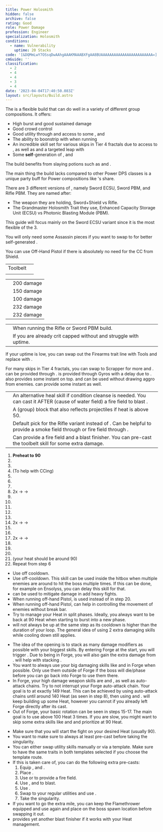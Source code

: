```yaml
---
title: Power Holosmith
hidden: false
archive: false
rating: Good
role: Power Damage
profession: Engineer
specialization: Holosmith
conditions:
  - name: Vulnerability
    uptime: 20 Stacks
code: '[&DQMmLwY7OSsqDwAAhgAAAKMAAABXFgAA8BUAAAAAAAAAAAAAAAAAAAAAAAA=]'
cmGuide: ''
classification:
  - 2
  - 4
  - 4
  - 3
  - 4
date: '2023-04-04T17:40:50.083Z'
layout: src/layouts/Build.astro
---
```


The <Specialization text="Power Holosmith" name="Holosmith"/> is a flexible build that can do well in a variety of different group compositions.
It offers:

- High burst and good sustained damage
- Good crowd control
- Good utility through <Condition name="Vulnerability"/> and access to some <Condition name="Blinded"/>, <Condition name="Crippled"/> and <Condition name="Immobile"/>
- The ability to boonstrip with <Skill name="Detonate Mine Field"/> when running <Skill name="Throw Mine"/>
- An incredible skill set for various skips in Tier 4 fractals due to access to <Effect name="Stealth"/>, as well as <Effect name="Superspeed"/> and a targeted leap with <Skill name="Jump Shot"/>
- Some **self**-generation of <Boon name="Might"/>, <Boon name="Quickness"/> and <Boon name="Fury"/>

The build benefits from slaying potions such as <Item name="Powerful Potion of slaying scarlets armies"/> and <Item name="Impact" type="Sigil"/>.

The main thing the build lacks compared to other Power DPS classes is a unique party buff for Power compositions like <Specialization text="Power Dragonhunter" name="Dragonhunter"/>'s <Skill name="Bane Signet"/> share.

There are 3 different versions of <Specialization text="Power Holosmith" name="Holosmith"/>, namely Sword ECSU, Sword PBM, and Rifle PBM. They are named after:

- The weapon they are holding, Sword+Shield vs Rifle.
- The Grandmaster Holosmith Trait they use, Enhanced Capacity Storage Unit (ECSU) vs Photonic Blasting Module (PBM).

This guide will focus mainly on the Sword ECSU variant since it is the most flexible of the 3.

<Divider text="Equipment"/>

<CharacterWithAr>  
<Character title="Power Holosmith" gear='{"attributes":{"profession":"Engineer","specialization":"Holosmith","data":{"Health":20522,"Armor":2343,"Power":3630,"Precision":1961,"Toughness":1225,"Vitality":1460,"Ferocity":1606,"Condition Damage":750,"Expertise":0,"Concentration":225,"Healing Power":0,"Agony Resistance":150,"Condition Duration":0,"Boon Duration":0.15,"Critical Chance":1.0576190476190477,"Critical Damage":2.570666666666667,"Power Coefficient":3260,"Power2 Coefficient":0,"Burning Coefficient":2.51,"Bleeding Coefficient":13.24,"Poison Coefficient":2.62,"Torment Coefficient":0,"Confusion Coefficient":0,"Flat DPS":0,"Bleeding Duration":0.33,"Siphon Base Coefficient":139.75,"Effective Power":32151.980456336667,"NonCrit Effective Power":12507.25380822225,"Power DPS":40360.206502756075,"Power2 DPS":0,"Siphon DPS":139.75,"Bleeding Damage":96.3125,"Bleeding Stacks":17.6092,"Bleeding DPS":1695.986075,"Burning Damage":355.421875,"Burning Stacks":2.51,"Burning DPS":892.1089062499999,"Confusion Damage":118.665625,"Confusion Stacks":0,"Confusion DPS":0,"Poison Damage":112.84375,"Poison Stacks":2.62,"Poison DPS":295.650625,"Torment Damage":142.74375,"Torment Stacks":0,"Torment DPS":0,"Damage":43383.70210900607,"Effective Health":95687653.7313433,"Survivability":48646.49401695135,"Effective Healing":390,"Healing":390}},"armor":{"weight":"Medium","helmAffix":"Berserker","helmRuneId":24836,"helmRune":"Scholar","helmRuneCount":6,"helmInfusionId":37131,"shouldersAffix":"Berserker","shouldersRuneId":24836,"shouldersRune":"Scholar","shouldersRuneCount":6,"shouldersInfusionId":37131,"coatAffix":"Berserker","coatRuneId":24836,"coatRune":"Scholar","coatRuneCount":6,"coatInfusionId":37131,"glovesAffix":"Berserker","glovesRuneId":24836,"glovesRune":"Scholar","glovesRuneCount":6,"glovesInfusionId":37131,"leggingsAffix":"Berserker","leggingsRuneId":24836,"leggingsRune":"Scholar","leggingsRuneCount":6,"leggingsInfusionId":37131,"bootsAffix":"Berserker","bootsRuneId":24836,"bootsRune":"Scholar","bootsRuneCount":6,"bootsInfusionId":37131},"weapon":{"weapon1MainId":30699,"weapon1MainType":"Sword","weapon1MainSigil1Id":24615,"weapon1MainAffix":"Berserker","weapon1MainInfusion1Id":37131,"weapon1OffId":30696,"weapon1OffType":"Shield","weapon1OffSigilId":24868,"weapon1OffAffix":"Berserker","weapon1OffInfusionId":37131,"weapon2MainInfusion2Id":37131,"weapon2MainSigil2Id":24868},"backAndTrinket":{"backItemAffix":"Berserker","backItemInfusion1Id":37131,"backItemInfusion2Id":37131,"amuletAffix":"Berserker","ring1Affix":"Berserker","ring1Infusion1Id":37131,"ring1Infusion2Id":37131,"ring1Infusion3Id":37131,"ring2Affix":"Berserker","ring2Infusion1Id":37131,"ring2Infusion2Id":37131,"ring2Infusion3Id":37131,"accessory1Affix":"Berserker","accessory1InfusionId":37131,"accessory2Affix":"Berserker","accessory2InfusionId":37131},"consumables":{"foodId":91805,"utilityId":77569},"skills":{"healId":21659,"utility1Id":5805,"utility2Id":6161,"utility3Id":42842,"eliteId":42009},"assumedBuffs":{"value":[{"id":"might","type":"Boon"},{"id":"fury","type":"Boon"},{"id":"protection","type":"Boon"},{"id":"vulnerability","type":"Condition"},{"id":"jade-bot","gw2id":96613,"type":"Item"},{"id":"omnipotion","gw2id":79722,"type":"Item"}]},"traits":{"selection":[[1914,1923,526],[1882,1892,1947],[2106,2152,2137]],"lines":[38,6,57]}}'>

You will only need some Assassin pieces if you want to swap to <Trait name="Sanguine Array"/> for better self-generated <Boon name="Might"/>.

You can use Off-Hand Pistol if there is absolutely no need for the CC from Shield.

</Character>
</CharacterWithAr>

<Divider text="Build"/>

<Grid>
<GridItem sm="7">
<Traits traits1Id="38" traits1="Firearms" traits1SelectedIds="1914,1923,526" traits2Id="6" traits2="Explosives" traits2SelectedIds="1882,1892,1947" traits3Id="57" traits3="Holosmith" traits3SelectedIds="2106,2152,2137"/>

</GridItem>

<GridItem sm="5">
<Card title="Additional Skills">

|                                           |                                                                                                                                                                                                               |
| ----------------------------------------- | ------------------------------------------------------------------------------------------------------------------------------------------------------------------------------------------------------------- |
| Toolbelt                                  | <Skill id="21661" size="big" disableText/><Skill id="6172" size="big" disableText/><Skill id="6164" size="big" disableText/><Skill id="42163" size="big" disableText/>                                        |
| <Skill id="6020" size="big" disableText/> | <Skill id="5806" size="big" disableText/><Skill id="5807" size="big" disableText/><Skill id="5808" size="big" disableText/><Skill id="5809" size="big" disableText/><Skill id="5810" size="big" disableText/> |

</Card>

<Card title="CC skills">

|                                    |            |
| ---------------------------------- | ---------- |
| <Skill id="21661"/>                | 200 damage |
| <Skill name="Magnetic Inversion"/> | 150 damage |
| <Skill id="6057"/>                 | 100 damage |
| <Skill id="42009"/>                | 232 damage |
| <Skill id="42521"/>                | 232 damage |

</Card>

</GridItem>
</Grid>

<Grid>

<GridItem sm="7">
<Card title="Situational Traits">

|                                                                 |                                                                                                                    |
| --------------------------------------------------------------- | ------------------------------------------------------------------------------------------------------------------ |
| <Trait name="Photonic Blasting Module" size="big" disableText/> | When running the Rifle or Sword PBM build.                                                                         |
| <Trait name="Sanguine Array" size="big" disableText/>           | If you are already crit capped without <Trait name="High Caliber"/> and struggle with <Boon name="Might"/> uptime. |

<Traits traits1Id="21" traits1="Tools" traits1SelectedIds="532,512,1856" unembossed/>

If your <Boon name="Quickness"/> uptime is low, you can swap out the Firearms trait line with Tools and replace <Skill id="5805"/> with <Skill id="43739"/>.

<Traits traits1="Scrapper" traits1Selected="Gyroscopic Acceleration" unembossed />

For many skips in Tier 4 fractals, you can swap to Scrapper for more <Effect name="Stealth"/> and <Effect name="Superspeed"/>. <Effect name="Stealth"/> can be provided through <Skill name="Sneak Gyro"/>. <Effect name="Superspeed"/> is provided through Gyros with a delay due to <Trait name="Gyroscopic Acceleration"/>. <Skill name="Medic Gyro"/> also provides some instant <Effect name="Superspeed"/> on top. <Skill name="Bulwark Gyro"/> and <Skill name="Purge Gyro"/> can be used without drawing aggro from enemies. <Skill name="Bypass Coating"/> can provide some instant <Effect name="Superspeed"/> as well.
</Card>
</GridItem>

<GridItem sm="5">
<Card title="Situational Skills">

|                                                     |                                                                                                                                                                                                         |
| --------------------------------------------------- | ------------------------------------------------------------------------------------------------------------------------------------------------------------------------------------------------------- |
| <Skill id="5857" size="big" disableText/>           | An alternative heal skill if condition cleanse is needed. You can cast it AFTER (cause of water field) a fire field to blast <Boon name="might"/>.                                                      |
| <Skill id="43739" size="big" disableText/>          | A (group) block that also reflects projectiles if heat is above 50.                                                                                                                                     |
| <Skill name="Bomb Kit" size="big" disableText/>     | Default pick for the Rifle variant instead of <Skill name="Rifle Turret"/>. Can be helpful to provide a smoke field through <Skill name="Smoke Bomb"/> or fire field through <Skill name="Fire Bomb"/>. |
| <Skill name="Flamethrower" size="big" disableText/> | Can provide a fire field and a blast finisher. You can pre-cast the toolbelt skill <Skill name="Incendiary Ammo"/> for some extra damage.                                                               |

</Card>

</GridItem>
</Grid>

<Divider text="Rotation/Skill Usage"/>

<Grid>
<GridItem sm="6">
<Card title="Rotation">

1.  **Preheat to 90**
2.  <Skill name="Laser Disk" profession="Engineer"/>
3.  <Skill name="engage Photon Forge" profession="Engineer"/>
4.  <Skill name="Prime light beam" profession="Engineer"/> (To help with CCing)
5.  <Skill name="Grenade Barrage" profession="Engineer"/>
6.  <Skill name="Corona Burst" profession="Engineer"/>
7.  <Skill name="Photon Blitz" profession="Engineer"/>
8.  2x <Skill name="Light Strike" profession="Engineer"/> -> <Skill name="Bright Slash" profession="Engineer"/> -> <Skill name="Flash Cutter" profession="Engineer"/>
9.  <Skill name="Corona Burst" profession="Engineer"/>
10. <Skill name="Deactivate Photon Forge" profession="Engineer"/>
11. <Skill name="Refraction Cutter" profession="Engineer"/>
12. <Skill name="Shrapnel Grenade" profession="Engineer"/>
13. <Skill name="Poison Grenade" profession="Engineer"/>
14. 2x <Skill name="Sun Edge" profession="Engineer"/> -> <Skill name="Sun Ripper" profession="Engineer"/> -> <Skill name="Gleam Saber" profession="Engineer"/>
15. <Skill name="Refraction Cutter" profession="Engineer"/>
16. <Skill name="Shrapnel Grenade" profession="Engineer"/>
17. 2x <Skill name="Sun Edge" profession="Engineer"/> -> <Skill name="Sun Ripper" profession="Engineer"/> -> <Skill name="Gleam Saber" profession="Engineer"/>
18. <Skill name="Refraction Cutter" profession="Engineer"/>
19. <Skill name="Shrapnel Grenade" profession="Engineer"/>
20. <Skill name="Freeze Grenade" profession="Engineer"/>
21. <Skill name="engage Photon Forge" profession="Engineer"/> (your heat should be around 90)
22. Repeat from step 6

</Card>
<Card title="Notes">

- Use <Skill id="6178"/> off cooldown.
- Use <Skill id="42163"/> off-cooldown. This skill can be used inside the hitbox when multiple enemies are around to hit the boss multiple times. If this can be done, for example on Ensolyss, you can delay this skill for that.
- <Skill id="5808"/> can be used to mitigate damage in add heavy fights.
- When running off-hand Pistol, <Skill name="Blowtorch"/> is used instead of <Skill name="Freeze Grenade"/> in step 20.
- When running off-hand Pistol, <Skill id="5830"/> can help in controlling the movement of enemies without break bar.
- Try to manage your Heat in split phases. Ideally, you always want to be back at 90 Heat when starting to burst into a new phase.
- <Skill name="Poison Grenade" profession="Engineer"/> will not always be up at the same step as its cooldown is higher than the duration of your loop. The general idea of using 2 extra damaging skills while cooling down still applies.

</Card>

</GridItem>
<GridItem sm="6">

<Card title="Rotation Explanation">

- The idea of the opening is to stack as many damage modifiers as possible with your biggest skills. By entering Forge at the start, you will trigger <Trait name="Solar Focusing Lens"/>. Due to being in Forge, you will also gain the extra damage from <Trait name="Lasers Edge"/>. <Skill name="Grenade Barrage"/> will help with stacking <Trait name="Explosive Temper"/>.
- You want to always use your big damaging skills like <Skill name="Laser Disk"/> and <Skill name="Prime Light Beam"/> in Forge when possible. Only use them outside of Forge if the boss will die/phase before you can go back into Forge to use them there.
- In Forge, your high damage weapon skills are <Skill name="Corona Burst"/> and <Skill name="Photon Blitz"/>, as well as auto-attack chains. Try to not interrupt your Forge auto-attack chain. Your goal is to <Skill name="Deactivate Photon forge"/> at exactly 149 Heat. This can be achieved by using auto-attack chains until around 140 Heat (as seen in step 8), then using <Skill name="Corona Burst"/> and <Skill name="Deactivate Photon forge"/>. <Skill name="Corona Burst"/> will keep building up some Heat, however you cannot <Skill id="44386"/> if you already left Forge directly after its cast.
- Out of Forge, your basic rotation can be seen in steps 15-17. The main goal is to use <Skill name="Refraction Cutter"/> above 100 Heat 3 times. If you are slow, you might want to skip some extra skills like <Skill name="Poison Grenade"/> and <Skill name="Freeze Grenade"/> and prioritize <Skill name="Engage Photon Forge"/> at 90 Heat.

</Card>

<Card title="Pre-Casting">

- Make sure that you will start the fight on your desired Heat (usually 90).
- You want to make sure to always at least pre-cast <Skill name="Laser Disk"/> before taking the singularity.
- You can either swap utility skills manually or via a template. Make sure to have the same traits in both templates selected if you choose the template route.
- If this is taken care of, you can do the following extra pre-casts:
  1. Equip <Skill name="Thumper Turret"/>, <Skill name="Bomb Kit"/> and <Skill name="Flamethrower"/>.
  2. Place <Skill name="Big Ol Bomb"/>.
  3. Use <Skill name="Fire Bomb"/> or <Skill name="Napalm"/> to provide a fire field.
  4. Use <Skill name="Rumble"/>, <Skill name="Flame Blast"/> and <Skill name="Magnetic Inversion"/> to blast.
  5. Use <Skill name="Incendiary Ammo"/>.
  6. Swap to your regular utilities and use <Skill name="Laser Disk"/>.
  7. Take the singularity.
- If you want to go the extra mile, you can keep the Flamethrower equipped and use <Skill name="Incendiary Ammo"/> again and place <Skill name="Napalm"/> on the boss spawn location before swapping it out.
- <Skill name="Holographic Shockwave"/> provides yet another blast finisher if it works with your Heat management.

</Card>

</GridItem>
</Grid>
